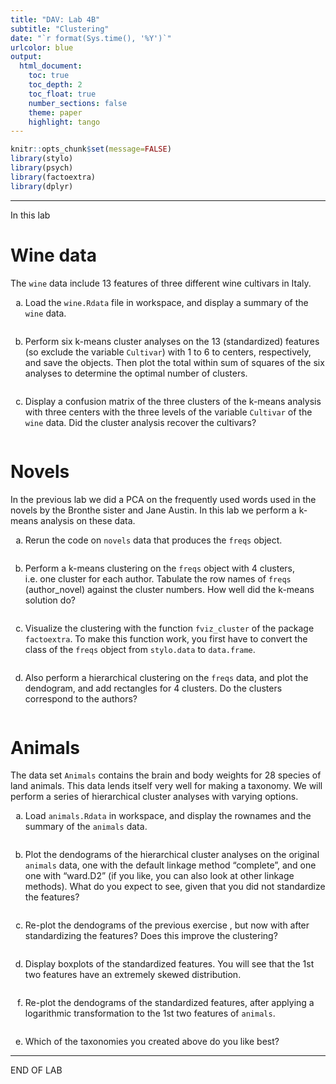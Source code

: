 ---
title: "DAV: Lab 4B"
subtitle: "Clustering"
date: "`r format(Sys.time(), '%Y')`"
urlcolor: blue
output: 
  html_document:
    toc: true
    toc_depth: 2
    toc_float: true
    number_sections: false
    theme: paper
    highlight: tango
---


```{r message = FALSE}
knitr::opts_chunk$set(message=FALSE)
library(stylo)
library(psych)
library(factoextra)
library(dplyr)
```

---


In this lab

# Wine data

The `wine` data include 13 features of three different wine cultivars in Italy. 

a. Load the `wine.Rdata` file in workspace, and display a summary of the `wine` data.

```{r}

```


b. Perform six k-means cluster analyses on the 13 (standardized) features (so exclude the variable `Cultivar`) with 1 to 6 to centers, respectively, and save the objects. Then plot the total within sum of squares of the six analyses to determine the optimal number of clusters.

```{r}

```

c. Display a confusion matrix of the three clusters of the k-means analysis with three centers with the three levels of the variable `Cultivar` of the `wine` data. Did the cluster analysis recover the cultivars?


```{r}

```


# Novels

In the previous lab we did a PCA on the frequently used  words used in the novels by the Bronthe sister and Jane Austin. In this lab we perform a k-means analysis on these data.

a. Rerun the code on `novels` data that produces the `freqs` object.   

```{r echo=F}

```


b. Perform a k-means clustering on the `freqs` object with 4 clusters, i.e. one cluster for each author. Tabulate the row names of `freqs` (author_novel) against the cluster numbers. How well did the k-means solution do?

```{r}

```

c. Visualize the clustering with the function `fviz_cluster` of the package `factoextra`. To make this function work, you first have to convert the class of the `freqs` object from `stylo.data` to `data.frame`. 

```{r}

```


d. Also perform a hierarchical clustering on the `freqs` data, and plot the dendogram, and add rectangles for 4 clusters. Do the clusters correspond to the authors?


```{r}

```


# Animals

The data set `Animals` contains the brain and body weights for 28 species of land animals. This data lends itself very well for making a taxonomy. We will perform a series of hierarchical cluster analyses with varying options. 


a. Load  `animals.Rdata` in workspace, and display the rownames and the summary of the `animals` data.

```{r}

```
b. Plot the dendograms of the hierarchical cluster analyses on the original `animals` data, one with the default  linkage method "complete", and one one with "ward.D2" (if you like, you can also look at other linkage methods). What do you expect to see, given that you did not standardize the features?

```{r}

```



c. Re-plot the dendograms of the previous exercise , but now with after standardizing the features? Does this improve the clustering?

```{r}

```

d. Display boxplots of the standardized features. You will see that the 1st two features have an extremely skewed distribution. 

```{r}

```

f. Re-plot the dendograms of the standardized features, after applying a logarithmic transformation to the 1st two features of `animals`. 

```{r}

```

e. Which of the  taxonomies you created above do you like best?

---

END OF LAB



































